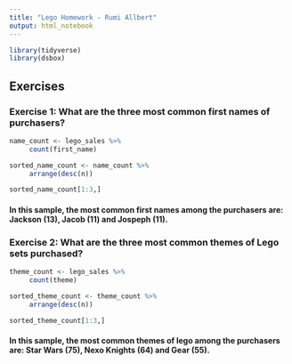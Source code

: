 ```yaml
---
title: "Lego Homework - Rumi Allbert"
output: html_notebook
---
```


```r
library(tidyverse)
library(dsbox)
```

## Exercises

### Exercise 1: What are the three most common first names of purchasers?

```r
name_count <- lego_sales %>%
     count(first_name)

sorted_name_count <- name_count %>%
     arrange(desc(n))

sorted_name_count[1:3,]
```
#### In this sample, the most common first names among the purchasers are: Jackson (13), Jacob (11) and Jospeph (11). 




### Exercise 2: What are the three most common themes of Lego sets purchased?

```r
theme_count <- lego_sales %>%
     count(theme)

sorted_theme_count <- theme_count %>%
     arrange(desc(n))

sorted_theme_count[1:3,]
```
#### In this sample, the most common themes of lego among the purchasers are: Star Wars (75), Nexo Knights (64) and Gear (55). 